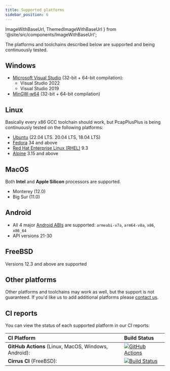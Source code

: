 ```yaml
---
title: Supported platforms
sidebar_position: 6
---
```


  ImageWithBaseUrl,
  ThemedImageWithBaseUrl
} from '@site/src/components/ImageWithBaseUrl';

The platforms and toolchains described below are supported and being continuously tested.

## <ImageWithBaseUrl src="/img/os-logos/logo-windows.png" width="24" title="Windows"/> Windows

- [Microsoft Visual Studio](https://visualstudio.microsoft.com/) (32-bit + 64-bit compilation):
  - Visual Studio 2022
  - Visual Studio 2019
- [MinGW-w64](https://mingw-w64.org) (32-bit + 64-bit compilation)

## <ImageWithBaseUrl src="/img/os-logos/logo-linux.png" width="24" title="Linux"/> Linux

Basically every x86 GCC toolchain should work, but PcapPlusPlus is being continuously tested on the following platforms:

- [Ubuntu](https://ubuntu.com/) (22.04 LTS. 20.04 LTS, 18.04 LTS)
- [Fedora](https://getfedora.org/) 34 and above
- [Red Hat Enterprise Linux (RHEL)](https://www.redhat.com/en/technologies/linux-platforms/enterprise-linux/) 9.3
- [Alpine](https://www.alpinelinux.org/) 3.15 and above

## <ThemedImageWithBaseUrl srcLight="/img/os-logos/logo-apple.png" srcDark="/img/os-logos/logo-apple-dark.png" width="24" title="MacOS"/> MacOS

Both **Intel** and **Apple Silicon** processors are supported.

- Monterey (12.0)
- Big Sur (11.0)

## <ImageWithBaseUrl src="/img/os-logos/logo-android.png" width="24" title="Android"/> Android

- All 4 major [Android ABIs](https://developer.android.com/ndk/guides/abis) are supported: `armeabi-v7a`, `arm64-v8a`, `x86`, `x86_64`
- API versions 21-30

## <ImageWithBaseUrl src="/img/os-logos/logo-freebsd.png" width="24" title="FreeBSD"/> FreeBSD

Versions 12.3 and above are supported

## Other platforms

Other platforms and toolchains may work as well, but the support is not guaranteed. If you'd like us to add additional platforms please [contact us](/community).

## CI reports

You can view the status of each supported platform in our CI reports:

| CI Platform                                          | Build Status                                                                                                                                                                             |
| :--------------------------------------------------- | :--------------------------------------------------------------------------------------------------------------------------------------------------------------------------------------- |
| **GitHub Actions** (Linux, MacOS, Windows, Android): | [![GitHub Actions](https://github.com/seladb/PcapPlusPlus/workflows/Build%20and%20test/badge.svg)](https://github.com/seladb/PcapPlusPlus/actions?query=workflow%3A%22Build+and+test%22) |
| **Cirrus CI** (FreeBSD):                             | [![Build Status](https://api.cirrus-ci.com/github/seladb/PcapPlusPlus.svg)](https://cirrus-ci.com/github/seladb/PcapPlusPlus)                                                            |
